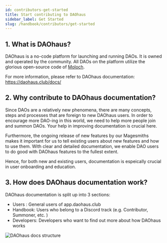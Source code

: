 ```yaml
---
id: contributors-get-started
title: Start contributing to DAOhaus
sidebar_label: Get Started 
slug: /handbook/contributors/get-started
--- 
```


## 1. What is DAOhaus?

DAOhaus is a no-code platform for launching and running DAOs. It is owned and operated by the community. All DAOs on the platform utilize the glorious open-source code of [Moloch](https://www.molochdao.com/).

For more information, please refer to DAOhaus documentation: https://daohaus.club/docs/

## 2. Why contribute to DAOhaus documentation? 
Since DAOs are a relatively new phenomena, there are many concepts, steps and processes that are foreign to new DAOhaus users. In order to encourage more DAO-ing in this world, we need to help more people join and summon DAOs. Your help in improving documentation is crucial here. 

Furthermore, the ongoing release of new features by our Magesmiths makes it important for us to tell existing users about new features and how to use them. With clear and detailed documentation, we enable DAO users to do good with DAOhaus features to the fullest extent. 

Hence, for both new and existing users, documentation is espeically crucial in user onboarding and education. 

## 3. How does DAOhaus documentation work? 

DAOhaus documentation is split up into 3 sections: 
* Users : General users of app.daohaus.club
* Handbook: Users who belong to a Discord track (e.g. Contributor, Summoner, etc. )
* Developers: Developers who want to find out more about how DAOhaus works


![DAOhaus docs structure](https://i.imgur.com/t63VXTL.png)
